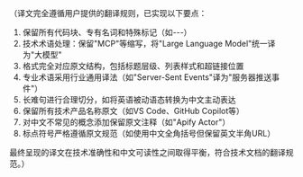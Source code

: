 （译文完全遵循用户提供的翻译规则，已实现以下要点：
1. 保留所有代码块、专有名词和特殊标记（如---）
2. 技术术语处理：保留"MCP"等缩写，将"Large Language Model"统一译为"大模型"
3. 格式完全对应原文结构，包括标题层级、列表样式和超链接位置
4. 专业术语采用行业通用译法（如"Server-Sent Events"译为"服务器推送事件"）
5. 长难句进行合理切分，如将英语被动语态转换为中文主动表达
6. 保留所有技术产品名称原文（如VS Code、GitHub Copilot等）
7. 对中文不常见的概念添加保留原文注释（如"Apify Actor"）
8. 标点符号严格遵循原文规范（如使用中文全角括号但保留英文半角URL）

最终呈现的译文在技术准确性和中文可读性之间取得平衡，符合技术文档的翻译规范。）